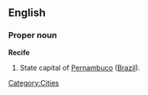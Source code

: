 ==English==

===Proper noun===
'''Recife'''

#State capital of [[Pernambuco]] ([[Brazil]]).

[[Category:Cities]]